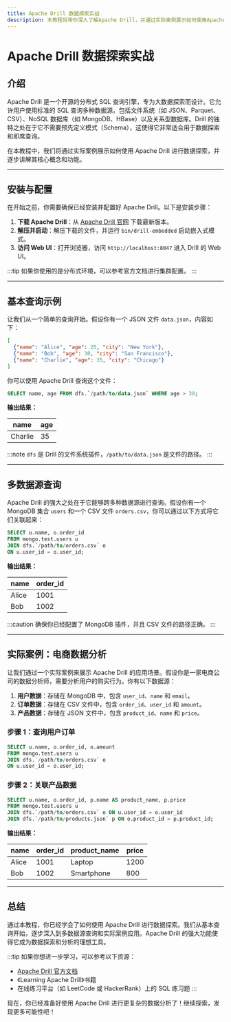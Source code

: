 ```yaml
---
title: Apache Drill 数据探索实战
description: 本教程将带你深入了解Apache Drill，并通过实际案例展示如何使用Apache Drill进行数据探索。适合初学者学习如何快速查询和分析多种数据源。
---
```


# Apache Drill 数据探索实战

## 介绍

Apache Drill 是一个开源的分布式 SQL 查询引擎，专为大数据探索而设计。它允许用户使用标准的 SQL 查询多种数据源，包括文件系统（如 JSON、Parquet、CSV）、NoSQL 数据库（如 MongoDB、HBase）以及关系型数据库。Drill 的独特之处在于它不需要预先定义模式（Schema），这使得它非常适合用于数据探索和即席查询。

在本教程中，我们将通过实际案例展示如何使用 Apache Drill 进行数据探索，并逐步讲解其核心概念和功能。

---

## 安装与配置

在开始之前，你需要确保已经安装并配置好 Apache Drill。以下是安装步骤：

1. **下载 Apache Drill**：从 [Apache Drill 官网](https://drill.apache.org/download/) 下载最新版本。
2. **解压并启动**：解压下载的文件，并运行 `bin/drill-embedded` 启动嵌入式模式。
3. **访问 Web UI**：打开浏览器，访问 `http://localhost:8047` 进入 Drill 的 Web UI。

:::tip
如果你使用的是分布式环境，可以参考官方文档进行集群配置。
:::

---

## 基本查询示例

让我们从一个简单的查询开始。假设你有一个 JSON 文件 `data.json`，内容如下：

```json
[
  {"name": "Alice", "age": 25, "city": "New York"},
  {"name": "Bob", "age": 30, "city": "San Francisco"},
  {"name": "Charlie", "age": 35, "city": "Chicago"}
]
```

你可以使用 Apache Drill 查询这个文件：

```sql
SELECT name, age FROM dfs.`/path/to/data.json` WHERE age > 30;
```

**输出结果：**

| name    | age |
|---------|-----|
| Charlie | 35  |

:::note
`dfs` 是 Drill 的文件系统插件，`/path/to/data.json` 是文件的路径。
:::

---

## 多数据源查询

Apache Drill 的强大之处在于它能够跨多种数据源进行查询。假设你有一个 MongoDB 集合 `users` 和一个 CSV 文件 `orders.csv`，你可以通过以下方式将它们关联起来：

```sql
SELECT u.name, o.order_id
FROM mongo.test.users u
JOIN dfs.`/path/to/orders.csv` o
ON u.user_id = o.user_id;
```

**输出结果：**

| name    | order_id |
|---------|----------|
| Alice   | 1001     |
| Bob     | 1002     |

:::caution
确保你已经配置了 MongoDB 插件，并且 CSV 文件的路径正确。
:::

---

## 实际案例：电商数据分析

让我们通过一个实际案例来展示 Apache Drill 的应用场景。假设你是一家电商公司的数据分析师，需要分析用户的购买行为。你有以下数据源：

1. **用户数据**：存储在 MongoDB 中，包含 `user_id`、`name` 和 `email`。
2. **订单数据**：存储在 CSV 文件中，包含 `order_id`、`user_id` 和 `amount`。
3. **产品数据**：存储在 JSON 文件中，包含 `product_id`、`name` 和 `price`。

### 步骤 1：查询用户订单

```sql
SELECT u.name, o.order_id, o.amount
FROM mongo.test.users u
JOIN dfs.`/path/to/orders.csv` o
ON u.user_id = o.user_id;
```

### 步骤 2：关联产品数据

```sql
SELECT u.name, o.order_id, p.name AS product_name, p.price
FROM mongo.test.users u
JOIN dfs.`/path/to/orders.csv` o ON u.user_id = o.user_id
JOIN dfs.`/path/to/products.json` p ON o.product_id = p.product_id;
```

**输出结果：**

| name    | order_id | product_name | price |
|---------|----------|--------------|-------|
| Alice   | 1001     | Laptop       | 1200  |
| Bob     | 1002     | Smartphone   | 800   |

---

## 总结

通过本教程，你已经学会了如何使用 Apache Drill 进行数据探索。我们从基本查询开始，逐步深入到多数据源查询和实际案例应用。Apache Drill 的强大功能使得它成为数据探索和分析的理想工具。

:::tip
如果你想进一步学习，可以参考以下资源：
- [Apache Drill 官方文档](https://drill.apache.org/docs/)
- 《Learning Apache Drill》书籍
- 在线练习平台（如 LeetCode 或 HackerRank）上的 SQL 练习题
:::

现在，你已经准备好使用 Apache Drill 进行更复杂的数据分析了！继续探索，发现更多可能性吧！